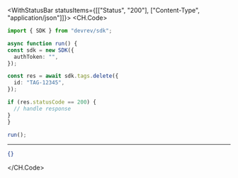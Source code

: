 

<WithStatusBar statusItems={[["Status", "200"], ["Content-Type", "application/json"]]}>
  <CH.Code>
  ```typescript Delete.ts
  import { SDK } from "devrev/sdk";

async function run() {
  const sdk = new SDK({
    authToken: "",
  });

  const res = await sdk.tags.delete({
    id: "TAG-12345",
  });

  if (res.statusCode == 200) {
    // handle response
  }
}

run();
  ```
  ---

  ```json Example Response
  {}
  ```
  </CH.Code>
</WithStatusBar>
